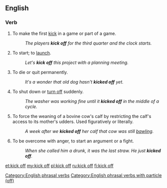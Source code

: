 {{also|kick-off|kickoff}}
==English==

===Verb===
{{en-verb|kicks off|kicking off|kicked off}}

# To make the first [[kick]] in a game or part of a game.
#: ''The players '''kick off''' for the third quarter and the clock starts.''
# {{context|idiomatic}} To start; to [[launch]].
#: ''Let's '''kick off''' this project with a planning meeting.''
# {{context|idiomatic|colloquial|euphemistic}} To die or quit permanently.
#: ''It's a wonder that old dog hasn't '''kicked off''' yet.''
# {{context|idiomatic}} To shut down or [[turn off]] suddenly.
#: ''The washer was working fine until it '''kicked off''' in the middle of a cycle.''
# {{context|US|idiomatic|ranching|slang}} To force the weaning of a bovine cow's calf by restricting the calf's access to its mother's udders.  Used figuratively or literally.
#: ''A week after we '''kicked off''' her calf that cow was still [[bawling]].''
# {{context|UK|idiomatic|colloquial}} To be overcome with anger, to start an argument or a fight.
#: ''When she called him a drunk, it was the last straw. He just '''kicked off'''.''

[[Category:English phrasal verbs]]
[[Category:English phrasal verbs with particle (off)]]

[[et:kick off]]
[[my:kick off]]
[[pl:kick off]]
[[ru:kick off]]
[[fi:kick off]]